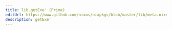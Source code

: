 ```yaml
---
title: lib.getExe' (Prime)
editUrl: https://www.github.com/nixos/nixpkgs/blob/master/lib/meta.nix#L165C13
description: getExe'
---
```




<LinkCard
    title="Contribute Now!"
    description="API Documentation is done in our source code"
    href="https://www.github.com/nixos/nixpkgs/blob/master/lib/meta.nix#L165C13"
/>

